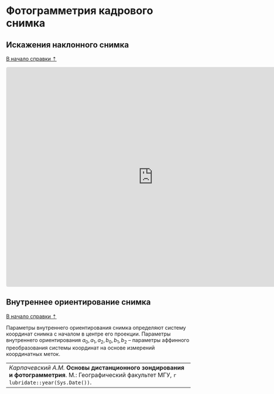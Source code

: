 # Фотограмметрия кадрового снимка {#photogrammetry}

## Искажения наклонного снимка {#photogrammetry-oblique}
[В начало справки ⇡](#photogrammetry)


<iframe src="https://www.geogebra.org/3d/a2veawbs?embed" width="800" height="600" allowfullscreen style="border: 1px solid #e4e4e4;border-radius: 4px;" frameborder="0"></iframe>


## Внутреннее ориентирование снимка {#photogrammetry-interior}
[В начало справки ⇡](#photogrammetry)

Параметры внутреннего ориентирования снимка определяют систему координат снимка с началом в центре его проекции. Параметры внутреннего ориентирования $a_{0}, a_{1}, a_{2}, b_{0}, b_{1}, b_{2}$ – параметры аффинного преобразования системы координат на основе измерений координатных меток.






----
_Карпачевский А.М._ **Основы дистанционного зондирования и фотограмметрия**. М.: Географический факультет МГУ, `r lubridate::year(Sys.Date())`.
----